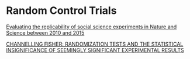 # Random Control Trials

[Evaluating the replicability of social science experiments in Nature and Science between 2010 and 2015](https://www.nature.com/articles/s41562-018-0399-z)

[CHANNELLING FISHER: RANDOMIZATION TESTS AND THE STATISTICAL INSIGNIFICANCE OF SEEMINGLY SIGNIFICANT EXPERIMENTAL RESULTS](https://personal.lse.ac.uk/YoungA/ChannellingFisherQJE.pdf)